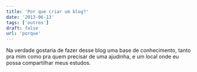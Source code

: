 ```yaml
---
title: 'Por que criar um blog?'
date: '2013-06-13'
tags: ['outros']
draft: false
url: 'porque'
---
```


Na verdade gostaria de fazer desse blog uma base de conhecimento, tanto pra mim como pra quem precisar de uma ajudinha, e um local onde eu possa compartilhar meus estudos.
